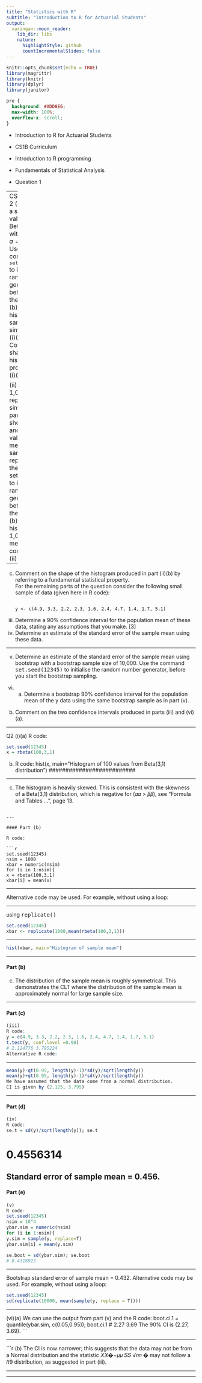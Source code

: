 ```yaml
---
title: "Statistics with R"
subtitle: "Introduction to R for Actuarial Students"
output:
  xaringan::moon_reader:
    lib_dir: libs
    nature:
      highlightStyle: github
      countIncrementalSlides: false
---
```


```r
knitr::opts_chunk$set(echo = TRUE)
library(magrittr)
library(knitr)
library(dplyr)
library(janitor)


```

```css
pre {
  background: #ADD8E6;
  max-width: 100%;
  overflow-x: scroll;
}
```

* Introduction to R for Actuarial Students

* CS1B Curriculum

* Introduction to R programming
* Fundamentals of Statistical Analysis

* Question 1

---
CS1B A2022–3 
2 (i) (a) Simulate a sample of 100 values from a Beta distribution with 
parameters $a = 3$, $b = 1$. Use the command <tt>set.seed(12345)</tt> to 
initialise the random number generator, before you start the simulation. 
(b) Plot a histogram of the sample simulated in part (i)(a). 
(c) Comment on the shape of the histogram produced in part (i)(b). 
 
(ii) (a) Perform 1,000 repetitions of the simulation in part (i)(a). You should 
compute and store the value of the mean of the sample for each 
repetition. Use the command set.seed(12345) to initialise the 
random number generator, before you start the simulation. 
(b) Plot a histogram of the 1,000 sample means computed in part (ii)(a). 

---

(c) Comment on the shape of the histogram produced in part (ii)(b) by 
referring to a fundamental statistical property.  
For the remaining parts of the question consider the following small sample of data 
(given here in R code): 
<pre><code>
y <- c(4.9, 3.3, 2.2, 2.3, 1.6, 2.4, 4.7, 1.4, 1.7, 5.1) 
</code></pre>
(iii) Determine a 90% confidence interval for the population mean of these data, 
stating any assumptions that you make. [3] 
(iv) Determine an estimate of the standard error of the sample mean using these 
data.  

---

(v) Determine an estimate of the standard error of the sample mean using 
bootstrap with a bootstrap sample size of 10,000. Use the command 
<tt>set.seed(12345)</tt> to initialise the random number generator, before you 
start the bootstrap sampling. 

(vi) (a) Determine a bootstrap 90% confidence interval for the population 
mean of the y data using the same bootstrap sample as in part (v). 
(b) Comment on the two confidence intervals produced in parts (iii) and 
(vi)(a). 
 

---

Q2
(i)(a)
R code:

```r
set.seed(12345)
x = rbeta(100,3,1) 
```
(b)
R code:
hist(x, main="Histogram of 100 values from Beta(3,1) distribution") 
##########################

---

(c)
The histogram is heavily skewed. 
This is consistent with the skewness of a Beta(3,1) distribution, which is negative for 
(𝛼𝛼 > 𝛽𝛽), see “Formula and Tables …”, page 13. 
```

---

#### Part (b)

R code:

```r


set.seed(12345)
nsim = 1000 
xbar = numeric(nsim) 
for (i in 1:nsim){ 
x = rbeta(100,3,1) 
xbar[i] = mean(x) 
```

---




Alternative code may be used. For example, without using a loop:


---

using <tt>replicate()</tt>

```r
set.seed(12345)
xbar <- replicate(1000,mean(rbeta(100,3,1)))

```

---



```r
hist(xbar, main="Histogram of sample mean") 
```

---


#### Part (b)

(c)
The distribution of the sample mean is roughly symmetrical. 
This demonstrates the CLT where the distribution of the sample mean is
approximately normal for large sample size. 


---


#### Part (c)

```r
(iii)
R code:
y = c(4.9, 3.3, 2.2, 2.3, 1.6, 2.4, 4.7, 1.4, 1.7, 5.1)
t.test(y, conf.level =0.90) 
# 2.124776 3.795224
Alternative R code:
```

---



```r
mean(y)-qt(0.95, length(y)-1)*sd(y)/sqrt(length(y))
mean(y)+qt(0.95, length(y)-1)*sd(y)/sqrt(length(y))
We have assumed that the data come from a normal distribution. 
CI is given by (2.125, 3.795) 
```

---

#### Part (d)

```r
(iv)
R code:
se.t = sd(y)/sqrt(length(y)); se.t 

```

# 0.4556314
Standard error of sample mean = 0.456. 
---

#### Part (e)

```r
(v)
R code:
set.seed(12345)
nsim = 10^4 
ybar.sim = numeric(nsim) 
for (i in 1:nsim){ 
y.sim = sample(y, replace=T) 
ybar.sim[i] = mean(y.sim) 

se.boot = sd(ybar.sim); se.boot 
# 0.4318923
```

---

Bootstrap standard error of sample mean = 0.432. 
Alternative code may be used. For example, without using a loop:

```r

set.seed(12345)
sd(replicate(10000, mean(sample(y, replace = T))))

```

---

(vi)(a)
We can use the output from part (v) and the R code:
boot.ci.1 = quantile(ybar.sim, c(0.05,0.95)); boot.ci.1 
# 2.27 3.69 
The 90% CI is (2.27, 3.69). 
```

---



```r
(b)
The CI is now narrower; 
this suggests that the data may not be from a Normal distribution 
and the statistic 𝑋𝑋�−𝜇𝜇
𝑆𝑆
√𝑛𝑛 � may not follow a 𝑡𝑡9 distribution, as suggested in part (iii). 

---

---